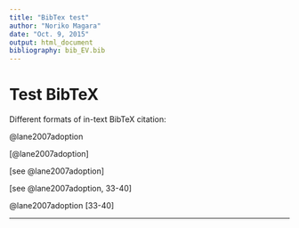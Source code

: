 ```yaml
---
title: "BibTex test"
author: "Noriko Magara"
date: "Oct. 9, 2015"
output: html_document
bibliography: bib_EV.bib
---
```


# Test BibTeX

Different formats of in-text BibTeX citation:

@lane2007adoption

[@lane2007adoption]

[see @lane2007adoption]

[see @lane2007adoption, 33-40]

@lane2007adoption [33-40]

----------
